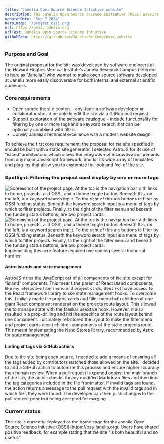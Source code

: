 ```yaml
---
title: "Janelia Open Source Science Intiative website"
description: The Janelia Open Source Science Initiative (OSSI) website portfolio showcases software developed at the Howard Hughes Medical Institute’s Janelia Research Campus. I designed the site with Figma and built the site with AstroJS, incorporating React components for user interactivity, Nano Stores for state management, and Tailwind for styling.
updatedDate: "Sep 7 2024"
heroImage: "/project_ossi.png"
url: https://ossi.janelia.org
urlText: Janelia Open Source Science Intiative
githubRepo: https://github.com/JaneliaSciComp/ossi-website
---
```


### Purpose and Goal 
The original proposal for the site was developed by software engineers at the Howard Hughes Medical Institute’s Janelia Research Campus (referred to here as "Janelia") who wanted to make open source software developed at Janelia more easily discoverable for both internal and external scientific audiences.

### Core requirements
-	Open source the site content - any Janelia software developer or collaborator should be able to edit the site via a GitHub pull request.
-	Support exploration of the software catalogue – include functionality for filtering by one or more tags and a keyword search that can be optionally combined with filters. 
-	Convey Janelia’s technical excellence with a modern website design.

To achieve the first core requirement, the proposal for the site specified it should be built with a static site generator. I selected AstroJS for its use of “island” architecture, which allows the integration of interactive components from any major JavaScript framework, and for its wide array of templates and plug-ins that allow you to customize the look and feel of the site.

### Spotlight: Filtering the project card display by one or more tags
<Image
    src={projectPageDark}
    alt="Screenshot of the project page. At the top is the navigation bar with links to home, projects, and OSSI, and a theme toggle button. Beneath this, on the left, is a keyword search input. To the right of this are buttons to filter by OSSI funding status. Beneath the keyword search input is a menu of tags by which to filter projects. Finally, to the right of the filter menu and beneath the funding status buttons, are two project cards."
    class="hidden dark:block"
/>
<Image
    src={projectPageLight}
    alt="Screenshot of the project page. At the top is the navigation bar with links to home, projects, and OSSI, and a theme toggle button. Beneath this, on the left, is a keyword search input. To the right of this are buttons to filter by OSSI funding status. Beneath the keyword search input is a menu of tags by which to filter projects. Finally, to the right of the filter menu and beneath the funding status buttons, are two project cards."
    class="block dark:hidden"
/>
Implementing this core feature required overcoming several technical hurdles: 

#### Astro islands and state management
AstroJS strips the JavaScript out of all components of the site except for “island” components. This means the parent of React island components, like my interactive filter menu and project cards, does not have access to the React framework library to use state management hooks. To overcome this, I initially made the project cards and filter menu both children of one giant React component rendered on the projects route layout. This allowed me to manage state with the familiar useState hook. However, it also resulted in a prop-drilling and hid the specifics of the route layout behind one component. I ultimately refactored the layout to make the filter menu and project cards direct children components of the static projects route. This meant implementing the Nano Stores library, recommended by Astro, for state management.

#### Linting of tags via GitHub actions
Due to the site being open source, I needed to add a means of ensuring all the tags added by contributors matched those allowed on the site. I decided to add a GitHub action to automate this process and ensure higher accuracy than human review. When a pull request is opened against the main branch of the site, the action checks for any modified Markdown files and then lints the tag categories included in the file frontmatter. If invalid tags are found, the action returns a message to the pull request with the invalid tags and in which files they were found. The developer can then push changes to the pull request prior to it being accepted for merging. 

### Current status
The site is currently deployed as the home page for the Janelia Open Source Science Initiative (OSSI) (https://ossi.janelia.org). Users have shared positive feedback, for example stating that the site "is both beautiful and so useful."
